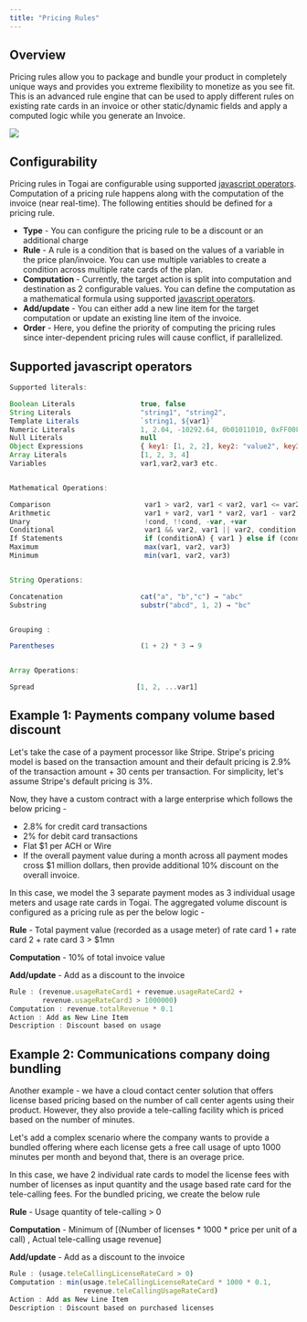 ```yaml
---
title: "Pricing Rules"
---
```


## Overview
Pricing rules allow you to package and bundle your product in completely unique ways and provides you extreme flexibility to monetize as you see fit. This is an advanced rule engine that can be used to apply different rules on existing rate cards in an invoice or other static/dynamic fields and apply a computed logic while you generate an Invoice.


<Frame caption="Configurability of pricing rules">
  <img src="/docs/images/pricing-rule-configurability.png" />
</Frame>


## Configurability

Pricing rules in Togai are configurable using supported [javascript operators](/docs/pricing-rules#supported-javascript-operators). Computation of a pricing rule happens along with the computation of the invoice (near real-time). The following entities should be defined for a pricing rule.

* **Type** - You can configure the pricing rule to be a discount or an additional charge
* **Rule** - A rule is a condition that is based on the values of a variable in the price plan/invoice. You can use multiple variables to create a condition across multiple rate cards of the plan.
* **Computation** - Currently, the target action is split into computation and destination as 2 configurable values. You can define the computation as a mathematical formula using supported [javascript operators](/docs/pricing-rules#supported-javascript-operators).
* **Add/update** - You can either add a new line item for the target computation or update an existing line item of the invoice.
* **Order** - Here, you define the priority of computing the pricing rules since inter-dependent pricing rules will cause conflict, if parallelized.

## Supported javascript operators

```javascript
Supported literals: 

Boolean Literals 		        true, false
String Literals     		    "string1", "string2", 
Template Literals	        	`string1, ${var1}`
Numeric Literals		        1, 2.04, -10292.64, 0b01011010, 0xFF00FF, etc.
Null Literals	                null
Object Expressions          	{ key1: [1, 2, 2], key2: "value2", key3: 'value3' }
Array Literals                  [1, 2, 3, 4]
Variables                       var1,var2,var3 etc.


Mathematical Operations:

Comparison 		                 var1 > var2, var1 < var2, var1 <= var2, var1 === var2, var1 !== var2
Arithmetic                  	 var1 + var2, var1 * var2, var1 - var2, var1 / var2, var1 % var2
Unary		                     !cond, !!cond, -var, +var
Conditional                      var1 && var2, var1 || var2, condition ? var1 : var2
If Statements	                 if (conditionA) { var1 } else if (conditionB) { var2 } else { var3 }
Maximum 		                 max(var1, var2, var3)
Minimum                      	 min(var1, var2, var3)


String Operations: 

Concatenation		            cat("a", "b","c") → "abc"
Substring                       substr("abcd", 1, 2) → "bc"


Grouping : 

Parentheses		                (1 + 2) * 3 → 9


Array Operations:

Spread                         [1, 2, ...var1]
```

## Example 1: Payments company volume based discount

Let's take the case of a payment processor like Stripe. Stripe's pricing model is based on the transaction amount and their default pricing is 2.9% of the transaction amount + 30 cents per transaction. For simplicity, let's assume Stripe's default pricing is 3%.

Now, they have a custom contract with a large enterprise which follows the below pricing - 

* 2.8% for credit card transactions
* 2% for debit card transactions
* Flat $1 per ACH or Wire
* If the overall payment value during a month across all payment modes cross $1 million dollars, then provide additional 10% discount on the overall invoice.

In this case, we model the 3 separate payment modes as 3 individual usage meters and usage rate cards in Togai. The aggregated volume discount is configured as a pricing rule as per the below logic - 

**Rule** - Total payment value (recorded as a usage meter) of rate card 1 + rate card 2 + rate card 3 > $1mn

**Computation** - 10% of total invoice value

**Add/update** - Add as a discount to the invoice

```javascript
Rule : (revenue.usageRateCard1 + revenue.usageRateCard2 +
        revenue.usageRateCard3 > 1000000)
Computation : revenue.totalRevenue * 0.1
Action : Add as New Line Item
Description : Discount based on usage

```

## Example 2: Communications company doing bundling

Another example - we have a cloud contact center solution that offers license based pricing based on the number of call center agents using their product. However, they also provide a tele-calling facility which is priced based on the number of minutes. 

Let's add a complex scenario where the company wants to provide a bundled offering where each license gets a free call usage of upto 1000 minutes per month and beyond that, there is an overage price.

In this case, we have 2 individual rate cards to model the license fees with number of licenses as input quantity and the usage based rate card for the tele-calling fees. For the bundled pricing, we create the below rule

**Rule** - Usage quantity of tele-calling > 0

**Computation** - Minimum of [(Number of licenses * 1000 * price per unit of a call) , Actual tele-calling usage revenue]

**Add/update** - Add as a discount to the invoice

```javascript
Rule : (usage.teleCallingLicenseRateCard > 0)
Computation : min(usage.teleCallingLicenseRateCard * 1000 * 0.1, 
                  revenue.teleCallingUsageRateCard)
Action : Add as New Line Item
Description : Discount based on purchased licenses
```